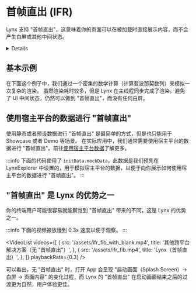 
# 首帧直出 (IFR)

Lynx 支持 "首帧直出"，这意味着你的页面可以在被加载时直接展示内容，而不会产生白屏或其他中间状态。

<Details title="联想到了 SSR？">
这在 Web 上一般是通过类似 SSR 的方式实现的，但 Lynx 独创的双线程架构使得这一切变得更加简单。
你的应用代码运行在 Lynx 的 [JavaScript 运行环境](../scripting-runtime/index.mdx)中，
并会在[主线程](guide/spec.html#main-thread-or-lynx-main-thread)和[后台线程](guide/spec.html#background-thread-aka-off-main-thread)两个线程上同时运行。
如果数据一开始就准备好，那么你的应用代码应该可以在主线程上直接渲染出首屏内容。

:::tip 没有魔法
"首帧直出" 不是什么魔法，Lynx 有时无法实现 "首帧直出"：

- 当你页面的 Bundle 无法同步加载时，Lynx 无法实现 "首帧直出"（例如使用异步的文件 I/O，此时导致你页面产生白屏的主要原因是文件 I/O 的异步）
- 当你页面的主要内容需要异步加载时，Lynx 无法实现 "首帧直出"（例如你的页面需要请求网络数据，此时导致你页面产生白屏的主要原因是网络请求的异步）

:::

</Details>

## 基本示例

在下面这个例子中，我们通过一个密集的数学计算（计算斐波那契数列）来模拟一次复杂的渲染。
虽然渲染耗时较多，但是 Lynx 在主线程同步完成了渲染，避免了 UI 中间状态，仍然可以做到 "首帧直出"，而没有任何白屏。

<Go
  example="ifr"
  defaultFile="src/fib/App.tsx"
  defaultEntryFile="dist/fib.lynx.bundle"
  highlight="{34}"
  entry="src/fib"
  img="/assets/ifr_fib.mp4"
/>

## 使用宿主平台的数据进行 "首帧直出"

使用静态或者预设数据进行 "首帧直出" 是最简单的方式，但是也只能用于 Showcase 或者 Demo 等场景。
在实际应用中，我们通常需要使用宿主平台的数据进行 "首帧直出"。前往[使用宿主平台数据](guide/use-data-from-host-platform.html)了解更多。

:::info
下面的代码使用了 `initData.mockData`，此数据是我们预先在 LynxExplorer 中设置的，用于模拟宿主平台的数据，以便于向你展示如何使用宿主平台的数据进行 "首帧直出"。
:::

<Go
  example="ifr"
  defaultFile="src/initData/App.tsx"
  defaultEntryFile="dist/init_data.lynx.bundle"
  highlight="{17}"
  entry="src/initData"
  img="/assets/ifr_init_data.mp4"
/>

## "首帧直出" 是 Lynx 的优势之一

你的终端用户可能很容易就能察觉到 "首帧直出" 带来的不同，这是 Lynx 的优势之一。

:::info
下面的视频被放慢到 0.3x 速度以便于观察。
:::

<VideoList
  videos={[
    {
      src: '/assets/ifr_fib_with_blank.mp4',
      title: '其他跨平台解决方案（无 "首帧直出"）',
    },
    {
      src: '/assets/ifr_fib.mp4',
      title: 'Lynx（首帧直出）',
    },
  ]}
  playbackRate={0.3}
/>

可以看出，无 "首帧直出" 时，打开 App 会呈现 "启动画面（Splash Screen）→ 白屏 → 页面内容" 的变化过程，而 Lynx 的 "首帧直出" 在启动画面结束之后的过渡更为自然，用户体验更佳。
